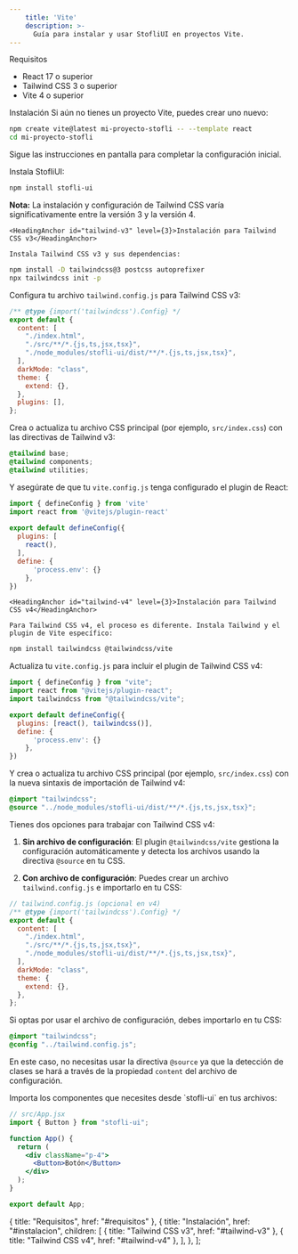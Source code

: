 ```yaml
---
    title: 'Vite'
    description: >-
      Guía para instalar y usar StofliUI en proyectos Vite.
---
```


<div className="mt-10 space-y-8">
  <div>
    <HeadingAnchor id="requisitos">Requisitos</HeadingAnchor>

<ul className="pl-5 list-disc space-y-2 mt-4 text-neutral-900 dark:text-neutral-100">
  <li className="pl-2">
    <span className="text-neutral-900 dark:text-neutral-100">
      <span className="font-bold">React</span> 17 o superior
    </span>
  </li>
  <li className="pl-2">
    <span className="text-neutral-900 dark:text-neutral-100">
      <span className="font-bold">Tailwind CSS</span> 3 o superior
    </span>
  </li>
  <li className="pl-2">
    <span className="text-neutral-900 dark:text-neutral-100">
      <span className="font-bold">Vite</span> 4 o superior
    </span>
  </li>
</ul>

  </div>

  <div>
    <HeadingAnchor id="instalacion">Instalación</HeadingAnchor>

<Steps className="mt-2">
  <Step title="Crear un proyecto Vite" stepNumber={1}>
    Si aún no tienes un proyecto Vite, puedes crear uno nuevo:

```bash
npm create vite@latest mi-proyecto-stofli -- --template react
cd mi-proyecto-stofli
```

Sigue las instrucciones en pantalla para completar la configuración inicial.

  </Step>

  <Step title="Instalar StofliUI" stepNumber={2}>
    Instala StofliUI:

```bash
npm install stofli-ui
```

  </Step>

  <Step title="Instalar y configurar Tailwind CSS" stepNumber={3}>
    <div className="px-4 py-3 mb-6 border-l-4 border-amber-500 bg-amber-50 dark:bg-amber-900/30 dark:border-amber-400">
      <p className="text-amber-800 dark:text-amber-300">
        <strong>Nota:</strong> La instalación y configuración de Tailwind CSS varía significativamente entre la versión 3 y la versión 4.
      </p>
    </div>

    <HeadingAnchor id="tailwind-v3" level={3}>Instalación para Tailwind CSS v3</HeadingAnchor>

    Instala Tailwind CSS v3 y sus dependencias:

```bash
npm install -D tailwindcss@3 postcss autoprefixer
npx tailwindcss init -p
```

Configura tu archivo `tailwind.config.js` para Tailwind CSS v3:

```js
/** @type {import('tailwindcss').Config} */
export default {
  content: [
    "./index.html",
    "./src/**/*.{js,ts,jsx,tsx}",
    "./node_modules/stofli-ui/dist/**/*.{js,ts,jsx,tsx}",
  ],
  darkMode: "class",
  theme: {
    extend: {},
  },
  plugins: [],
};
```

Crea o actualiza tu archivo CSS principal (por ejemplo, `src/index.css`) con las directivas de Tailwind v3:

```css
@tailwind base;
@tailwind components;
@tailwind utilities;
```

Y asegúrate de que tu `vite.config.js` tenga configurado el plugin de React:

```js
import { defineConfig } from 'vite'
import react from '@vitejs/plugin-react'
 
export default defineConfig({
  plugins: [
    react(),
  ],
  define: {
      'process.env': {}
    },
})
```

    <HeadingAnchor id="tailwind-v4" level={3}>Instalación para Tailwind CSS v4</HeadingAnchor>

    Para Tailwind CSS v4, el proceso es diferente. Instala Tailwind y el plugin de Vite específico:

```bash
npm install tailwindcss @tailwindcss/vite
```

Actualiza tu `vite.config.js` para incluir el plugin de Tailwind CSS v4:

```js
import { defineConfig } from "vite";
import react from "@vitejs/plugin-react";
import tailwindcss from "@tailwindcss/vite";

export default defineConfig({
  plugins: [react(), tailwindcss()],
  define: {
      'process.env': {}
    },
})
```

Y crea o actualiza tu archivo CSS principal (por ejemplo, `src/index.css`) con la nueva sintaxis de importación de Tailwind v4:

```css
@import "tailwindcss";
@source "../node_modules/stofli-ui/dist/**/*.{js,ts,jsx,tsx}";
```

Tienes dos opciones para trabajar con Tailwind CSS v4:

1. **Sin archivo de configuración**: El plugin `@tailwindcss/vite` gestiona la configuración automáticamente y detecta los archivos usando la directiva `@source` en tu CSS.

2. **Con archivo de configuración**: Puedes crear un archivo `tailwind.config.js` e importarlo en tu CSS:

```js
// tailwind.config.js (opcional en v4)
/** @type {import('tailwindcss').Config} */
export default {
  content: [
    "./index.html",
    "./src/**/*.{js,ts,jsx,tsx}",
    "./node_modules/stofli-ui/dist/**/*.{js,ts,jsx,tsx}",
  ],
  darkMode: "class",
  theme: {
    extend: {},
  },
};
```

Si optas por usar el archivo de configuración, debes importarlo en tu CSS:

```css
@import "tailwindcss";
@config "../tailwind.config.js";
```

En este caso, no necesitas usar la directiva `@source` ya que la detección de clases se hará a través de la propiedad `content` del archivo de configuración.

  </Step>

  <Step title="Usar componentes de StofliUI" stepNumber={4}>
    Importa los componentes que necesites desde `stofli-ui` en tus archivos:

```jsx
// src/App.jsx
import { Button } from "stofli-ui";

function App() {
  return (
    <div className="p-4">
      <Button>Botón</Button>
    </div>
  );
}

export default App;
```

  </Step>

</Steps>

  </div>

</div>

  { title: "Requisitos", href: "#requisitos" },
  {
    title: "Instalación",
    href: "#instalacion",
    children: [
      { title: "Tailwind CSS v3", href: "#tailwind-v3" },
      { title: "Tailwind CSS v4", href: "#tailwind-v4" },
    ],
  },
];
